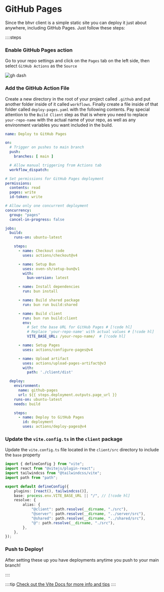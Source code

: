 # GitHub Pages

Since the bhvr client is a simple static site you can deploy it just about anywhere, including GitHub Pages. Just follow these steps:

::::steps

### Enable GitHub Pages action

Go to your repo settings and click on the `Pages` tab on the left side, then select `GitHub Actions` as the `Source`

![gh dash](https://cdn.bhvr.dev/CleanShot%202025-06-07%20at%2021.06.59%402x.png)

### Add the GitHub Action File

Create a new directory in the root of your project called `.github` and put another folder inside of it called `workflows`. Finally create a file inside of that folder called `deploy-pages.yaml` with the following contents. Pay special attention to the `Build Client` step as that is where you need to replace `your-repo-name` with the actual name of your repo, as well as any environment variables you want included in the build.

```yaml [.github/workflows/deploy-pages.yaml]
name: Deploy to GitHub Pages

on:
  # Trigger on pushes to main branch
  push:
    branches: [ main ]

  # Allow manual triggering from Actions tab
  workflow_dispatch:

# Set permissions for GitHub Pages deployment
permissions:
  contents: read
  pages: write
  id-token: write

# Allow only one concurrent deployment
concurrency:
  group: "pages"
  cancel-in-progress: false

jobs:
  build:
    runs-on: ubuntu-latest

    steps:
      - name: Checkout code
        uses: actions/checkout@v4

      - name: Setup Bun
        uses: oven-sh/setup-bun@v1
        with:
          bun-version: latest

      - name: Install dependencies
        run: bun install

      - name: Build shared package
        run: bun run build:shared

      - name: Build client
        run: bun run build:client
        env:
          # Set the base URL for GitHub Pages # [!code hl]
          # Replace 'your-repo-name' with actual values # [!code hl]
          VITE_BASE_URL: /your-repo-name/  # [!code hl]

      - name: Setup Pages
        uses: actions/configure-pages@v4

      - name: Upload artifact
        uses: actions/upload-pages-artifact@v3
        with:
          path: './client/dist'

  deploy:
    environment:
      name: github-pages
      url: ${{ steps.deployment.outputs.page_url }}
    runs-on: ubuntu-latest
    needs: build

    steps:
      - name: Deploy to GitHub Pages
        id: deployment
        uses: actions/deploy-pages@v4
```

### Update the `vite.config.ts` in the `client` package

Update the `vite.config.ts` file located in the `client/src` directory to include the `base` property

```typescript [vite.config.ts]
import { defineConfig } from "vite";
import react from "@vitejs/plugin-react";
import tailwindcss from "@tailwindcss/vite";
import path from "path";

export default defineConfig({
	plugins: [react(), tailwindcss()],
	base: process.env.VITE_BASE_URL || "/", // [!code hl]
	resolve: {
		alias: {
			"@client": path.resolve(__dirname, "./src"),
			"@server": path.resolve(__dirname, "../server/src"),
			"@shared": path.resolve(__dirname, "../shared/src"),
			"@": path.resolve(__dirname, "./src"),
		},
	},
});
```

### Push to Deploy!

After setting these up you have deployments anytime you push to your main branch!

::::

::::tip
[Check out the Vite Docs for more info and tips](https://vite.dev/guide/static-deploy#github-pages)
::::
